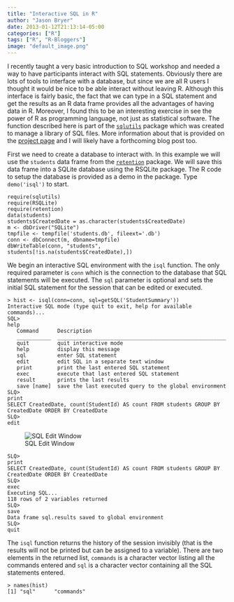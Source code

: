 ```yaml
---
title: "Interactive SQL in R"
author: "Jason Bryer"
date: 2013-01-12T21:13:14-05:00
categories: ["R"]
tags: ["R", "R-Bloggers"]
image: "default_image.png"
---
```


I recently taught a very basic introduction to SQL workshop and needed a way to have participants interact with SQL statements. Obviously there are lots of tools to interface with a database, but since we are all R users I thought it would be nice to be able interact without leaving R. Although this interface is fairly basic, the fact that we can type in a SQL statement and get the results as an R data frame provides all the advantages of having data in R. Moreover, I found this to be an interesting exercise in see the power of R as programming language, not just as statistical software. The function described here is part of the [`sqlutils`](/sqlutils) package which was created to manage a library of SQL files. More information about that is provided on the [project page](/sqlutils) and I will likely have a forthcoming blog post too.

First we need to create a database to interact with. In this example we will use the `students` data frame from the [`retention`](/retention) package. We will save this data frame into a SQLite database using the RSQLite package. The R code to setup the database is provided as a demo in the package. Type `demo('isql')` to start.

	require(sqlutils)
	require(RSQLite)
	require(retention)
	data(students)
	students$CreatedDate = as.character(students$CreatedDate)
	m <- dbDriver("SQLite")
	tmpfile <- tempfile('students.db', fileext='.db')
	conn <- dbConnect(m, dbname=tmpfile)
	dbWriteTable(conn, "students", students[!is.na(students$CreatedDate),])

We begin an interactive SQL environment with the `isql` function. The only required parameter is `conn` which is the connection to the database that SQL statements will be executed. The `sql` parameter is optional and sets the initial SQL statement for the session that can be edited or executed.

	> hist <- isql(conn=conn, sql=getSQL('StudentSummary'))
	Interactive SQL mode (type quit to exit, help for available commands)...
	SQL>
	help
	   Command      Description
	   ___________  ______________________________________________________
	   quit         quit interactive mode
	   help         display this message
	   sql          enter SQL statement
	   edit         edit SQL in a separate text window
	   print        print the last entered SQL statement
	   exec         execute that last entered SQL statement
	   result       prints the last results
	   save [name]  save the last executed query to the global environment
	SLQ>
	print
	SELECT CreatedDate, count(StudentId) AS count FROM students GROUP BY CreatedDate ORDER BY CreatedDate
	SLQ>
	edit

![SQL Edit Window](/images/isql-edit-window.png)

	SLQ>
	print
	SELECT CreatedDate, count(StudentId) AS count FROM students GROUP BY CreatedDate ORDER BY CreatedDate
	SLQ>
	exec
	Executing SQL...
	118 rows of 2 variables returned
	SLQ>
	save
	Data frame sql.results saved to global environment
	SLQ>
	quit

The `isql` function returns the history of the session invisibly (that is the results will not be printed but can be assigned to a variable). There are two elements in the returned list, `commands` is a character vector listing all the commands entered and `sql` is a character vector containing all the SQL statements entered.

	> names(hist)
	[1] "sql"      "commands"

